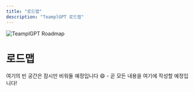 ```yaml
---
title: "로드맵"
description: "TeamplGPT 로드맵"
---
```



<Image
  src="/images/product/roadmap/header-image.png"
  height={1080}
  width={1920}
  quality={100}
  alt="TeamplGPT Roadmap"
/>

# 로드맵

여기의 빈 공간은 잠시만 비워둘 예정입니다 😄 - 곧 모든 내용을 여기에 작성할 예정입니다!
